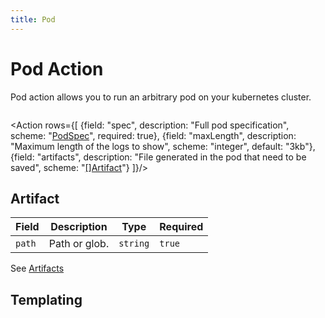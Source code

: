 ```yaml
---
title: Pod
---
```


# <Icon name="pod"/> Pod Action

Pod action allows you to run an arbitrary pod on your kubernetes cluster.

```yaml title="ping-database-from-pod.yaml" file=../../../modules/mission-control/fixtures/playbooks/pod.yaml
```


<Action  rows={[
  {field: "spec", description: "Full pod specification", scheme: "[PodSpec](https://pkg.go.dev/k8s.io/api@v0.28.2/core/v1#PodSpec)", required: true},
  {field: "maxLength", description: "Maximum length of the logs to show", scheme: "integer", default: "3kb"},
  {field: "artifacts", description: "File generated in the pod that need to be saved", scheme: "[[]Artifact](#artifact)"}
]}/>

## Artifact

| Field  | Description   | Type     | Required |
| ------ | ------------- | -------- | -------- |
| `path` | Path or glob. | `string` | `true`   |

See [Artifacts](../concepts/artifacts.md)


## Templating

<Templating/>
